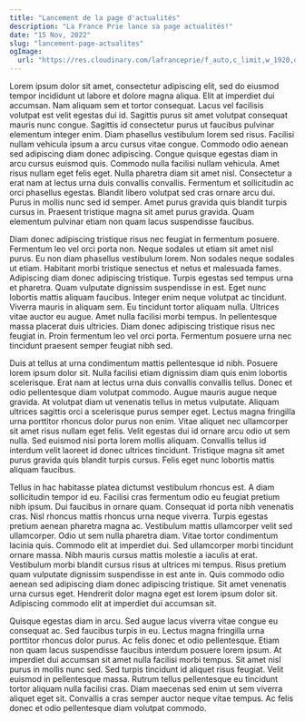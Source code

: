 ```yaml
---
title: "Lancement de la page d'actualités"
description: "La France Prie lance sa page actualités!"
date: "15 Nov, 2022"
slug: "lancement-page-actualites"
ogImage:
  url: "https://res.cloudinary.com/lafranceprie/f_auto,c_limit,w_1920,q_auto/ndfrance-long"
---
```


Lorem ipsum dolor sit amet, consectetur adipiscing elit, sed do eiusmod tempor incididunt ut labore et dolore magna aliqua. Elit at imperdiet dui accumsan. Nam aliquam sem et tortor consequat. Lacus vel facilisis volutpat est velit egestas dui id. Sagittis purus sit amet volutpat consequat mauris nunc congue. Sagittis id consectetur purus ut faucibus pulvinar elementum integer enim. Diam phasellus vestibulum lorem sed risus. Facilisi nullam vehicula ipsum a arcu cursus vitae congue. Commodo odio aenean sed adipiscing diam donec adipiscing. Congue quisque egestas diam in arcu cursus euismod quis. Commodo nulla facilisi nullam vehicula. Amet risus nullam eget felis eget. Nulla pharetra diam sit amet nisl. Consectetur a erat nam at lectus urna duis convallis convallis. Fermentum et sollicitudin ac orci phasellus egestas. Blandit libero volutpat sed cras ornare arcu dui. Purus in mollis nunc sed id semper. Amet purus gravida quis blandit turpis cursus in. Praesent tristique magna sit amet purus gravida. Quam elementum pulvinar etiam non quam lacus suspendisse faucibus.

Diam donec adipiscing tristique risus nec feugiat in fermentum posuere. Fermentum leo vel orci porta non. Neque sodales ut etiam sit amet nisl purus. Eu non diam phasellus vestibulum lorem. Non sodales neque sodales ut etiam. Habitant morbi tristique senectus et netus et malesuada fames. Adipiscing diam donec adipiscing tristique. Turpis egestas sed tempus urna et pharetra. Quam vulputate dignissim suspendisse in est. Eget nunc lobortis mattis aliquam faucibus. Integer enim neque volutpat ac tincidunt. Viverra mauris in aliquam sem. Eu tincidunt tortor aliquam nulla. Ultrices vitae auctor eu augue. Amet nulla facilisi morbi tempus. In pellentesque massa placerat duis ultricies. Diam donec adipiscing tristique risus nec feugiat in. Proin fermentum leo vel orci porta. Fermentum posuere urna nec tincidunt praesent semper feugiat nibh sed.

Duis at tellus at urna condimentum mattis pellentesque id nibh. Posuere lorem ipsum dolor sit. Nulla facilisi etiam dignissim diam quis enim lobortis scelerisque. Erat nam at lectus urna duis convallis convallis tellus. Donec et odio pellentesque diam volutpat commodo. Augue mauris augue neque gravida. At volutpat diam ut venenatis tellus in metus vulputate. Aliquam ultrices sagittis orci a scelerisque purus semper eget. Lectus magna fringilla urna porttitor rhoncus dolor purus non enim. Vitae aliquet nec ullamcorper sit amet risus nullam eget felis. Velit egestas dui id ornare arcu odio ut sem nulla. Sed euismod nisi porta lorem mollis aliquam. Convallis tellus id interdum velit laoreet id donec ultrices tincidunt. Tristique magna sit amet purus gravida quis blandit turpis cursus. Felis eget nunc lobortis mattis aliquam faucibus.

Tellus in hac habitasse platea dictumst vestibulum rhoncus est. A diam sollicitudin tempor id eu. Facilisi cras fermentum odio eu feugiat pretium nibh ipsum. Dui faucibus in ornare quam. Consequat id porta nibh venenatis cras. Nisl rhoncus mattis rhoncus urna neque viverra. Turpis egestas pretium aenean pharetra magna ac. Vestibulum mattis ullamcorper velit sed ullamcorper. Odio ut sem nulla pharetra diam. Vitae tortor condimentum lacinia quis. Commodo elit at imperdiet dui. Sed ullamcorper morbi tincidunt ornare massa. Nibh mauris cursus mattis molestie a iaculis at erat. Vestibulum morbi blandit cursus risus at ultrices mi tempus. Risus pretium quam vulputate dignissim suspendisse in est ante in. Quis commodo odio aenean sed adipiscing diam donec adipiscing tristique. Sit amet venenatis urna cursus eget. Hendrerit dolor magna eget est lorem ipsum dolor sit. Adipiscing commodo elit at imperdiet dui accumsan sit.

Quisque egestas diam in arcu. Sed augue lacus viverra vitae congue eu consequat ac. Sed faucibus turpis in eu. Lectus magna fringilla urna porttitor rhoncus dolor purus. Ac felis donec et odio pellentesque. Etiam non quam lacus suspendisse faucibus interdum posuere lorem ipsum. At imperdiet dui accumsan sit amet nulla facilisi morbi tempus. Sit amet nisl purus in mollis nunc sed. Sed turpis tincidunt id aliquet risus feugiat. Velit euismod in pellentesque massa. Rutrum tellus pellentesque eu tincidunt tortor aliquam nulla facilisi cras. Diam maecenas sed enim ut sem viverra aliquet eget sit. Convallis a cras semper auctor neque vitae tempus. Ac felis donec et odio pellentesque diam volutpat commodo.
